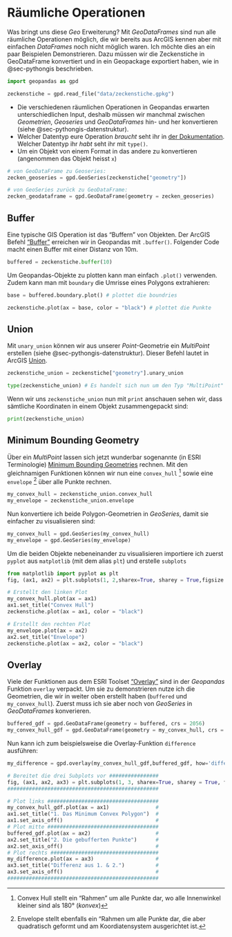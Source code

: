 # Räumliche Operationen {#sec-raeumliche-operationen}

Was bringt uns diese *Geo* Erweiterung? Mit *GeoDataFrames* sind nun alle räumliche Operationen möglich, die wir bereits aus ArcGIS kennen aber mit einfachen *DataFrames* noch nicht möglich waren. Ich möchte dies an ein paar Beispielen Demonstrieren. Dazu müssen wir die Zeckenstiche in GeoDataFrame konvertiert und in ein Geopackage exportiert haben, wie in @sec-pythongis beschrieben.

```python
import geopandas as gpd

zeckenstiche = gpd.read_file("data/zeckenstiche.gpkg")
```

:::{.callout-note}

- Die verschiedenen räumlichen Operationen in Geopandas erwarten unterschiedlichen Input, deshalb müssen wir manchmal zwischen *Geometrien*, *Geoseries* und *GeoDataFrames* hin- und her konvertieren (siehe @sec-pythongis-datenstruktur). 
- Welcher Datentyp eure Operation *braucht* seht ihr in [der Dokumentation](https://geopandas.org/). Welcher Datentyp ihr *habt* seht ihr mit `type()`.
- Um ein Objekt von einem Format in das andere zu konvertieren (angenommen das Objekt heisst `x`)

```python
# von GeoDataFrame zu Geoseries:
zecken_geoseries = gpd.GeoSeries(zeckenstiche["geometry"])          

# von GeoSeries zurück zu GeoDataFrame:
zecken_geodataframe = gpd.GeoDataFrame(geometry = zecken_geoseries) 
```
:::

## Buffer

Eine typische GIS Operation ist das "Buffern" von Objekten. Der ArcGIS Befehl ["Buffer"](https://pro.arcgis.com/en/pro-app/tool-reference/analysis/buffer.htm) erreichen wir in Geopandas mit `.buffer()`. Folgender Code macht einen Buffer mit einer Distanz von 10m. 

```python
buffered = zeckenstiche.buffer(10) 
```

Um Geopandas-Objekte zu plotten kann man einfach `.plot()` verwenden. Zudem kann man mit `boundary` die Umrisse eines Polygons extrahieren:

```python
base = buffered.boundary.plot() # plottet die boundries    

zeckenstiche.plot(ax = base, color = "black") # plottet die Punkte
```

## Union

Mit `unary_union` können wir aus unserer *Point*-Geometrie ein *MultiPoint* erstellen (siehe @sec-pythongis-datenstruktur). Dieser Befehl lautet in ArcGIS [Union](https://desktop.arcgis.com/de/arcmap/10.3/tools/analysis-toolbox/union.htm).

```python
zeckenstiche_union = zeckenstiche["geometry"].unary_union

type(zeckenstiche_union) # Es handelt sich nun um den Typ "MultiPoint"
```

Wenn wir uns `zeckenstiche_union` nun mit `print` anschauen sehen wir, dass sämtliche Koordinaten in einem Objekt zusammengepackt sind: 

```python
print(zeckenstiche_union)
```

## Minimum Bounding Geometry {#sec-raeumliche-operationen-mbg}

Über ein *MultiPoint* lassen sich jetzt wunderbar sogenannte (in ESRI Terminologie) [Minimum Bounding Geometries](https://pro.arcgis.com/de/pro-app/tool-reference/data-management/minimum-bounding-geometry.htm) rechnen. Mit den gleichnamigen Funktionen können wir nun eine `convex_hull` [^convex-hull] sowie eine `envelope` [^envelope] über alle Punkte rechnen.

[^convex-hull]:  Convex Hull stellt ein "Rahmen" um alle Punkte dar, wo alle Innenwinkel kleiner sind als 180° (*konvex*)
[^envelope]: Envelope stellt ebenfalls ein "Rahmen um alle Punkte dar, die aber quadratisch geformt und am Koordiatensystem ausgerichtet ist.

```python
my_convex_hull = zeckenstiche_union.convex_hull
my_envelope = zeckenstiche_union.envelope
```

Nun konvertiere ich beide Polygon-Geometrien in *GeoSeries*, damit sie einfacher zu visualisieren sind:

```python
my_convex_hull = gpd.GeoSeries(my_convex_hull)
my_envelope = gpd.GeoSeries(my_envelope)
```

Um die beiden Objekte nebeneinander zu visualisieren importiere ich zuerst `pyplot` aus `matplotlib` (mit dem alias `plt`) und erstelle `subplots`

```python
from matplotlib import pyplot as plt
fig, (ax1, ax2) = plt.subplots(1, 2,sharex=True, sharey = True,figsize = (9, 9))

# Erstellt den linken Plot
my_convex_hull.plot(ax = ax1)
ax1.set_title("Convex Hull")
zeckenstiche.plot(ax = ax1, color = "black")

# Erstellt den rechten Plot
my_envelope.plot(ax = ax2)
ax2.set_title("Envelope")
zeckenstiche.plot(ax = ax2, color = "black")
```

## Overlay

Viele der Funktionen aus dem ESRI Toolset ["Overlay"](https://pro.arcgis.com/de/pro-app/tool-reference/analysis/an-overview-of-the-overlay-toolset.htm) sind in der *Geopandas* Funktion `overlay` verpackt. Um sie zu demonstrieren nutze ich die Geometrien, die wir in weiter oben erstellt haben (`buffered` und `my_convex_hull`). Zuerst muss ich sie aber noch von *GeoSeries* in *GeoDataFrames* konverieren.

```python
buffered_gdf = gpd.GeoDataFrame(geometry = buffered, crs = 2056)               
my_convex_hull_gdf = gpd.GeoDataFrame(geometry = my_convex_hull, crs = 2056) 
```

Nun kann ich zum beispielsweise die Overlay-Funktion `difference` ausführen:

```python
my_difference = gpd.overlay(my_convex_hull_gdf,buffered_gdf, how='difference')
```

```python
# Bereitet die drei Subplots vor ################
fig, (ax1, ax2, ax3) = plt.subplots(1, 3, sharex=True, sharey = True, figsize = (9,9))
#################################################

# Plot links ####################################
my_convex_hull_gdf.plot(ax = ax1)               #
ax1.set_title("1. Das Minimum Convex Polygon")  # 
ax1.set_axis_off()                              #
# Plot mitte ####################################
buffered_gdf.plot(ax = ax2)                     #
ax2.set_title("2. Die gebufferten Punkte")      # 
ax2.set_axis_off()                              #
# Plot rechts ###################################
my_difference.plot(ax = ax3)                    #
ax3.set_title("Differenz aus 1. & 2.")          # 
ax3.set_axis_off()                              #
#################################################
```
